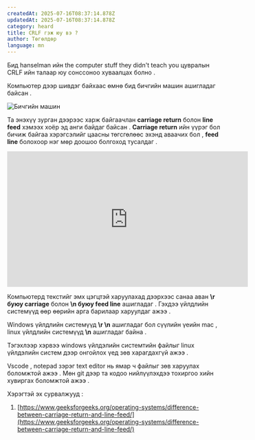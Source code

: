 ```yaml
---
createdAt: 2025-07-16T08:37:14.878Z
updatedAt: 2025-07-16T08:37:14.878Z
category: heard
title: CRLF гэж юу вэ ?
author: Төгөлдөр
language: mn
---
```


Бид hanselman ийн the computer stuff they didn't teach you цувралын CRLF ийн талаар юу сонссоноо хуваалцах болно .

Компьютер дээр шивдэг байхаас өмнө бид бичгийн машин ашигладаг байсан .

![Бичгийн машин](https://res.cloudinary.com/dj9zffzlu/image/upload/q_auto/f_auto/v1752659941/typewriter_nfhahw.png)

Та энэхүү зурган дээрээс харж байгаачлан
**carriage return** болон **line feed** хэмээх хоёр эд анги байдаг байсан . **Carriage return** ийн үүрэг бол бичиж байгаа хэрэгсэлийг цаасны төгсгөлөөс эхэнд аваачих бол , **feed line** болохоор нэг мөр доошоо болгоход тусалдаг .

<iframe
  className="
  w-full h-auto sm:h-[315px]"
  width="560"
  height="315"
  src="https://www.youtube.com/embed/TtiBhktB4Qg?si=0tZigdIjRFWdjPEY"
  title="YouTube video player"
  frameBorder="0"
  allow="accelerometer; autoplay; clipboard-write; encrypted-media; gyroscope; picture-in-picture; web-share"
  referrerPolicy="strict-origin-when-cross-origin"
  allowFullScreen
></iframe>

Компьютерд текстийг эмх цэгцтэй харуулахад дээрхээс санаа аван **\r буюу carriage**
болон **\n буюу feed line** ашигладаг . Гэхдээ үйлдлийн системүүд өөр өөрийн
арга барилаар харуулдаг ажээ .

Windows үйлдлийн системүүд **\r \n** ашигладаг бол сүүлийн үеийн mac , linux үйлдлийн системүүд **\n** ашигладаг байна .

Тэгэхлээр хэрвээ windows үйлдэлийн системтийн файлыг linux үйлдэлийн систем дээр онгойлох үед зөв харагдахгүй ажээ .

Vscode , notepad зэрэг text editor нь ямар ч файлыг зөв харуулах боломжтой ажээ . Мөн git дээр та кодоо нийлүүлэхдээ тохиргоо хийн хувиргах боломжтой ажээ .

Хэрэгтэй эх сурвалжууд :

1. [https://www.geeksforgeeks.org/operating-systems/difference-between-carriage-return-and-line-feed/](https://www.geeksforgeeks.org/operating-systems/difference-between-carriage-return-and-line-feed/)
